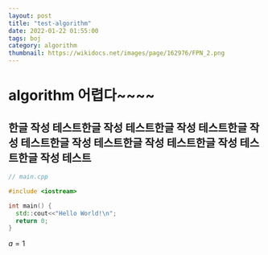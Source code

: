 ```yaml
---
layout: post
title: "test-algorithm"
date: 2022-01-22 01:55:00
tags: boj
category: algorithm
thumbnail: https://wikidocs.net/images/page/162976/FPN_2.png
---
```



# algorithm 어렵다~~~~

## 한글 작성 테스트한글 작성 테스트한글 작성 테스트한글 작성 테스트한글 작성 테스트한글 작성 테스트한글 작성 테스트한글 작성 테스트


```cpp
// main.cpp

#include <iostream>

int main() {
  std::cout<<"Hello World!\n";
  return 0;
}
```


$a=1$